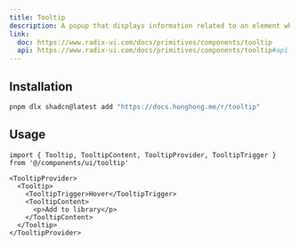 ```yaml
---
title: Tooltip
description: A popup that displays information related to an element when the element receives keyboard focus or the mouse hovers over it.
link:
  doc: https://www.radix-ui.com/docs/primitives/components/tooltip
  api: https://www.radix-ui.com/docs/primitives/components/tooltip#api-reference
---
```


<ComponentPreview name='tooltip/tooltip' />

## Installation

```bash
pnpm dlx shadcn@latest add "https://docs.honghong.me/r/tooltip"
```

## Usage

```tsx
import { Tooltip, TooltipContent, TooltipProvider, TooltipTrigger } from '@/components/ui/tooltip'
```

```tsx
<TooltipProvider>
  <Tooltip>
    <TooltipTrigger>Hover</TooltipTrigger>
    <TooltipContent>
      <p>Add to library</p>
    </TooltipContent>
  </Tooltip>
</TooltipProvider>
```
